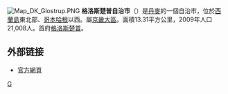 [[File:Map_DK_Glostrup.PNG|right]]
'''格洛斯楚普自治市'''（{{lang-da|Glostrup Kommune}}）是[[丹麥|丹麥]]的一個自治市，位於[[西蘭島|西蘭島]]東北部、[[哥本哈根|哥本哈根]]以西。屬[[京畿大區|京畿大區]]。面積13.31平方公里，2009年人口21,008人。首府[[格洛斯楚普|格洛斯楚普]]。

==外部链接==
* [http://www.glostrup.dk/ 官方網頁] {{Wayback|url=http://www.glostrup.dk/ |date=20050614012201 }}
{{丹麥自治市}}
[[Category:丹麥市鎮|G]]